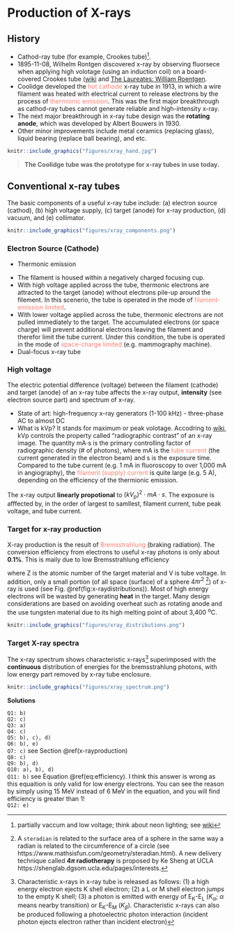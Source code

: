 # Production of X-rays {#prox}

## History

- Cathod-ray tube (for example, Crookes tube)^[partially vaccum and low voltage; think about neon lighting; see [wiki](https://en.wikipedia.org/wiki/Crookes_tube)]. 
- 1895-11-08, Wilhelm Rontgen discovered x-ray by observing fluorsece when applying high volotage (using an induction coil) on a board-covered Crookes tube ([wiki](https://en.wikipedia.org/wiki/Wilhelm_Röntgen) and [The Laureates: William Roentgen](https://www.youtube.com/watch?v=qVn3mgt8Two).
- Coolidge developed the <font color="Salmon">hot cathode</font> x-ray tube in 1913, in which a wire filament was heated with electrical current to release electrons by the process of <font color="Salmon"> thermionic emission</font>. This was the first major breakthrough as cathod-ray tubes cannot generate reliable and high-intensity x-ray. 
- The next major breakthrough in x-ray tube design was the **rotating anode**, which was developed by Albert Bouwers in 1930.
- Other minor improvements include metal ceramics (replacing glass), liquid bearing (replace ball bearing), and etc.

```r

knitr::include_graphics("figures/xray_hand.jpg")
```

> **The Coolidge tube was the prototype for x-ray tubes in use today.**

## Conventional x-ray tubes

The basic components of a useful x-ray tube include: (a) electron source (cathod), (b) high voltage supply, (c) target (anode) for x-ray production, (d) vacuum, and (e) collimator. 

```r

knitr::include_graphics("figures/xray_components.png")
```
### Electron Source (Cathode)

- Thermonic emission

\begin{equation}
J = \text{const.} \times T^2 \times \text{exp}(-e\psi/kT)
\end{equation}

- The filament is housed within a negatively charged focusing cup.
- With high voltage applied across the tube, thermonic electrons are attracted to the target (anode) without electrons pile-up around the filement. In this scenerio, the tube is operated in the mode of <font color="Salmon">filament-emission limited</font>. 
- With lower voltage applied across the tube, thermonic electrons are not pulled immediately to the target. The accumulated electrons (or space charge) will prevent additional electrons leaving the filament and therefor limit the tube current. Under this condition, the tube is operated in the mode of <font color="Salmon">space-charge limited</font> (e.g. mammography machine).
- Dual-focus x-ray tube

### High voltage

The electric potential difference (voltage) between the filament (cathode) and target (anode) of an x-ray tube affects the x-ray output, **intensity** (see electron source part) and spectrum of x-ray.

- State of art: high-frequency x-ray generators (1-100 kHz) - three-phase AC to almost DC
- What is kVp? It stands for maximum or peak volotage. Accodring to [wiki](https://en.wikipedia.org/wiki/Peak_kilovoltage), kVp controls the property called "radiographic contrast" of an x-ray image. The quantity mA$\cdot$s is the primary controlling factor of radiographic density (# of photons), where mA is the <font color="Salmon">tube current</font> (the current generated in the electron beam) and s is the exposure time. Compared to the tube current (e.g. 1 mA in fluoroscopy to over 1,000 mA in angiography), the <font color="Salmon">filament (supply) current</font> is quite large (e.g. 5 A), depending on the efficiency of the thermionic emission.

The x-ray output **linearly propotional** to $(kV_p)^2\cdot mA\cdot s$. The exposure is afffected by, in the order of largest to samllest, filament current, tube peak voltage, and tube current.

### Target for x-ray production {#x-rayproduction}

X-ray production is the result of <font color="Salmon">Bremsstrahlung</font> (braking radiation). The conversion efficiency from electrons to useful x-ray photons is only about **0.1%**. This is maily due to low Bremsstrahlung efficiency 

\begin{equation}
 \text{Efficiency}\approx 9 \times 10^{-10} ZV,
 (#eq:efficiency)
\end{equation}

where Z is the atomic number of the target material and V is tube voltage. In addition, only a small portion (of all space (surface) of a sphere 4$\pi r^2$ [^steradian]) of x-ray is used (see Fig. \@ref(fig:x-raydistributions)). Most of high energy electrons will be wasted by generating **heat** in the target. Many design considerations are based on avoiding overheat such as rotating anode and the use tungsten material due to its high melting point of about 3,400 ^o^C.

```r

knitr::include_graphics("figures/xray_distributions.png")
```

[^steradian]:
A `steradian` is related to the surface area of a sphere in the same way a radian is related to the circumference of a circle (see https://www.mathsisfun.com/geometry/steradian.html). A new delivery technique called **4$\pi$ radiotherapy** is proposed by Ke Sheng at UCLA https://shenglab.dgsom.ucla.edu/pages/interests.

### Target X-ray spectra

The x-ray spectrum shows characteristic x-rays[^charac] superimposed with the **continuous** distribution of energies for the bremsstrahlung photons, with low energy part removed by x-ray tube enclosure.

[^charac]:
Characteristic x-rays in x-ray tube is released as follows: (1) a high energy electron ejects K shell electron; (2) a L or M shell electron jumps to the empty K shell; (3) a photon is emitted with energy of E~K~-E~L~ ($K_\alpha$; $\alpha$ means nearby transition) or E~K~-E~M~ ($K_\beta$). Characteristic x-rays can also be produced following a photoelectric photon
interaction (incident photon ejects electron rather than incident electron)

```r

knitr::include_graphics("figures/xray_spectrum.png")
```

**Solutions**

`Q1: b)`   
`Q2: c)`   
`Q3: a)`  
`Q4: c)`  
`Q5: b), c), d)`  
`Q6: b), e)`  
`Q7: c)` see Section \@ref(x-rayproduction)  
`Q8: c)`   
`Q9: b), d)`   
`Q10: a), b), d)`   
`Q11: b)` see Equation \@ref(eq:efficiency). I think this answer is wrong as this equaition is only valid for low energy electrons. You can see the reason by simply using 15 MeV instead of 6 MeV in the equation, and you will find efficiency is greater than 1!    
`Q12: e)`    

